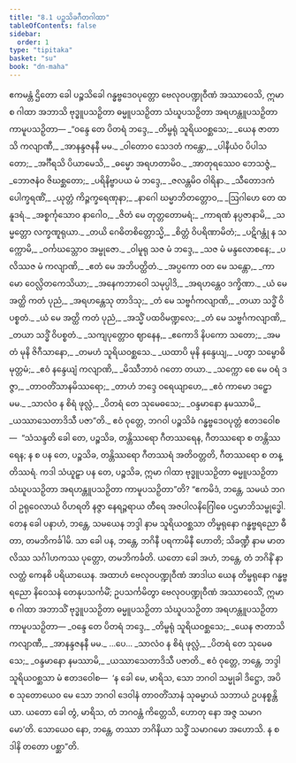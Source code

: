 ```yaml
---
title: "8.1 ပဉ္စသိခဂီတဂါထာ"
tableOfContents: false
sidebar:
  order: 1
type: "tipitaka"
basket: "su"
book: "dn-maha"
---
```



<DynamicBreadcrumb />

<Division number="348" book="dn-maha">

<Paragraph number="827" book="dn-maha">
ဧကမန္တံ ဌိတော ခေါ ပဉ္စသိခေါ ဂန္ဓဗ္ဗဒေဝပုတ္တော ဗေလုဝပဏ္ဍုဝီဏံ အဿာဝေသိ, ဣမာ စ ဂါထာ အဘာသိ ဗုဒ္ဓူပသဉှိတာ ဓမ္မူပသဉှိတာ သံဃူပသဉှိတာ အရဟန္တူပသဉှိတာ ကာမူပသဉှိတာ—
</Paragraph>

<Paragraph number="828" type="verses" book="dn-maha">
_“ဝန္ဒေ တေ ပိတရံ ဘဒ္ဒေ,_  
_တိမ္ဗရုံ သူရိယဝစ္ဆသေ;_  
_ယေန ဇာတာသိ ကလျာဏီ,_  
_အာနန္ဒဇနနီ မမ._  

</Paragraph>

<Paragraph number="829" type="verses" book="dn-maha">
_ဝါတောဝ သေဒတံ ကန္တော,_  
_ပါနီယံဝ ပိပါသတော;_  
_အင်္ဂီရသိ ပိယာမေသိ,_  
_ဓမ္မော အရဟတာမိဝ._  

</Paragraph>

<Paragraph number="830" type="verses" book="dn-maha">
_အာတုရဿေဝ ဘေသဇ္ဇံ,_  
_ဘောဇနံဝ ဇိဃစ္ဆတော;_  
_ပရိနိဗ္ဗာပယ မံ ဘဒ္ဒေ,_  
_ဇလန္တမိဝ ဝါရိနာ._  

</Paragraph>

<Paragraph number="831" type="verses" book="dn-maha">
_သီတောဒကံ ပေါက္ခရဏိံ,_  
_ယုတ္တံ ကိဉ္ဇက္ခရေဏုနာ;_  
_နာဂေါ ဃမ္မာဘိတတ္တောဝ,_  
_ဩဂါဟေ တေ ထနူဒရံ._  

</Paragraph>

<Paragraph number="832" type="verses" book="dn-maha">
_အစ္စင်္ကုသောဝ နာဂေါဝ,_  
_ဇိတံ မေ တုတ္တတောမရံ;_  
_ကာရဏံ နပ္ပဇာနာမိ,_  
_သမ္မတ္တော လက္ခဏူရုယာ._  

</Paragraph>

<Paragraph number="833" type="verses" book="dn-maha">
_တယိ ဂေဓိတစိတ္တောသ္မိ,_  
_စိတ္တံ ဝိပရိဏာမိတံ;_  
_ပဋိဂန္တုံ န သက္ကောမိ,_  
_ဝင်္ကဃသ္တောဝ အမ္ဗုဇော._  

</Paragraph>

<Paragraph number="834" type="verses" book="dn-maha">
_ဝါမူရု သဇ မံ ဘဒ္ဒေ,_  
_သဇ မံ မန္ဒလောစနေ;_  
_ပလိဿဇ မံ ကလျာဏိ,_  
_ဧတံ မေ အဘိပတ္ထိတံ._  

</Paragraph>

<Paragraph number="835" type="verses" book="dn-maha">
_အပ္ပကော ဝတ မေ သန္တော,_  
_ကာမော ဝေလ္လိတကေသိယာ;_  
_အနေကဘာဝေါ သမုပ္ပါဒိ,_  
_အရဟန္တေဝ ဒက္ခိဏာ._  

</Paragraph>

<Paragraph number="836" type="verses" book="dn-maha">
_ယံ မေ အတ္ထိ ကတံ ပုညံ,_  
_အရဟန္တေသု တာဒိသု;_  
_တံ မေ သဗ္ဗင်္ဂကလျာဏိ,_  
_တယာ သဒ္ဓိံ ဝိပစ္စတံ._  

</Paragraph>

<Paragraph number="837" type="verses" book="dn-maha">
_ယံ မေ အတ္ထိ ကတံ ပုညံ,_  
_အသ္မိံ ပထဝိမဏ္ဍလေ;_  
_တံ မေ သဗ္ဗင်္ဂကလျာဏိ,_  
_တယာ သဒ္ဓိံ ဝိပစ္စတံ._  

</Paragraph>

<Paragraph number="838" type="verses" book="dn-maha">
_သကျပုတ္တောဝ ဈာနေန,_  
_ဧကောဒိ နိပကော သတော;_  
_အမတံ မုနိ ဇိဂီသာနော,_  
_တမဟံ သူရိယဝစ္ဆသေ._  

</Paragraph>

<Paragraph number="839" type="verses" book="dn-maha">
_ယထာပိ မုနိ နန္ဒေယျ,_  
_ပတွာ သမ္ဗောဓိမုတ္တမံ;_  
_ဧဝံ နန္ဒေယျံ ကလျာဏိ,_  
_မိဿီဘာဝံ ဂတော တယာ._  

</Paragraph>

<Paragraph number="840" type="verses" book="dn-maha">
_သက္ကော စေ မေ ဝရံ ဒဇ္ဇာ,_  
_တာဝတိံသာနမိဿရော;_  
_တာဟံ ဘဒ္ဒေ ဝရေယျာဟေ,_  
_ဧဝံ ကာမော ဒဠှော မမ._  

</Paragraph>

<Paragraph number="841" type="verses" book="dn-maha">
_သာလံဝ န စိရံ ဖုလ္လံ,_  
_ပိတရံ တေ သုမေဓသေ;_  
_ဝန္ဒမာနော နမဿာမိ,_  
_ယဿာသေတာဒိသီ ပဇာ”တိ._  

</Paragraph>

</Division>
<Division number="349" book="dn-maha">

<Paragraph number="842" book="dn-maha">
ဧဝံ ဝုတ္တေ, ဘဂဝါ ပဉ္စသိခံ ဂန္ဓဗ္ဗဒေဝပုတ္တံ ဧတဒဝေါစ—  “သံသန္ဒတိ ခေါ တေ, ပဉ္စသိခ, တန္တိဿရော ဂီတဿရေန, ဂီတဿရော စ တန္တိဿရေန; န စ ပန တေ, ပဉ္စသိခ, တန္တိဿရော ဂီတဿရံ အတိဝတ္တတိ, ဂီတဿရော စ တန္တိဿရံ. ကဒါ သံယူဠှာ ပန တေ, ပဉ္စသိခ, ဣမာ ဂါထာ ဗုဒ္ဓူပသဉှိတာ ဓမ္မူပသဉှိတာ သံဃူပသဉှိတာ အရဟန္တူပသဉှိတာ ကာမူပသဉှိတာ”တိ? “ဧကမိဒံ, ဘန္တေ, သမယံ ဘဂဝါ ဥရုဝေလာယံ ဝိဟရတိ နဇ္ဇာ နေရဉ္ဇရာယ တီရေ အဇပါလနိဂြေါဓေ ပဌမာဘိသမ္ဗုဒ္ဓေါ. တေန ခေါ ပနာဟံ, ဘန္တေ, သမယေန ဘဒ္ဒါ နာမ သူရိယဝစ္ဆသာ တိမ္ဗရုနော ဂန္ဓဗ္ဗရညော ဓီတာ, တမဘိကင်္ခါမိ. သာ ခေါ ပန, ဘန္တေ, ဘဂိနီ ပရကာမိနီ ဟောတိ; သိခဏ္ဍီ နာမ မာတလိဿ သင်္ဂါဟကဿ ပုတ္တော, တမဘိကင်္ခတိ. ယတော ခေါ အဟံ, ဘန္တေ, တံ ဘဂိနိံ နာလတ္ထံ ကေနစိ ပရိယာယေန. အထာဟံ ဗေလုဝပဏ္ဍုဝီဏံ အာဒါယ ယေန တိမ္ဗရုနော ဂန္ဓဗ္ဗရညော နိဝေသနံ တေနုပသင်္ကမိံ; ဥပသင်္ကမိတွာ ဗေလုဝပဏ္ဍုဝီဏံ အဿာဝေသိံ, ဣမာ စ ဂါထာ အဘာသိံ ဗုဒ္ဓူပသဉှိတာ ဓမ္မူပသဉှိတာ သံဃူပသဉှိတာ အရဟန္တူပသဉှိတာ ကာမူပသဉှိတာ—
</Paragraph>

<Paragraph number="843" type="verses" book="dn-maha">
_ဝန္ဒေ တေ ပိတရံ ဘဒ္ဒေ,_  
_တိမ္ဗရုံ သူရိယဝစ္ဆသေ;_  
_ယေန ဇာတာသိ ကလျာဏီ,_  
_အာနန္ဒဇနနီ မမ._  


</Paragraph>
</Division>

<Paragraph number="844" type="center" book="dn-maha">
…ပေ…


</Paragraph>

<Paragraph number="845" type="verses" book="dn-maha">
_သာလံဝ န စိရံ ဖုလ္လံ,_  
_ပိတရံ တေ သုမေဓသေ;_  
_ဝန္ဒမာနော နမဿာမိ,_  
_ယဿာသေတာဒိသီ ပဇာတိ._  

</Paragraph>

<Paragraph number="846" book="dn-maha">
ဧဝံ ဝုတ္တေ, ဘန္တေ, ဘဒ္ဒါ သူရိယဝစ္ဆသာ မံ ဧတဒဝေါစ—  ‘န ခေါ မေ, မာရိသ, သော ဘဂဝါ သမ္မုခါ ဒိဋ္ဌော, အပိ စ သုတောယေဝ မေ သော ဘဂဝါ ဒေဝါနံ တာဝတိံသာနံ သုဓမ္မာယံ သဘာယံ ဥပနစ္စန္တိယာ. ယတော ခေါ တွံ, မာရိသ, တံ ဘဂဝန္တံ ကိတ္တေသိ, ဟောတု နော အဇ္ဇ သမာဂမော’တိ. သောယေဝ နော, ဘန္တေ, တဿာ ဘဂိနိယာ သဒ္ဓိံ သမာဂမော အဟောသိ. န စ ဒါနိ တတော ပစ္ဆာ”တိ.
</Paragraph>